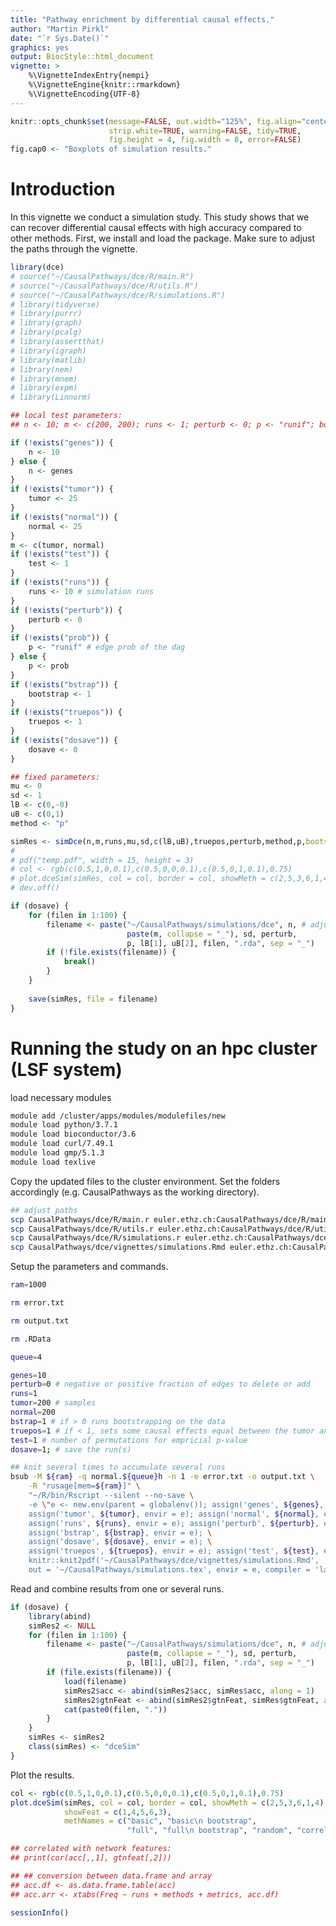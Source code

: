 ```yaml
---
title: "Pathway enrichment by differential causal effects."
author: "Martin Pirkl"
date: "`r Sys.Date()`"
graphics: yes
output: BiocStyle::html_document
vignette: >
    %\VignetteIndexEntry{nempi}
    %\VignetteEngine{knitr::rmarkdown}
    %\VignetteEncoding{UTF-8}
---
```


```r
knitr::opts_chunk$set(message=FALSE, out.width="125%", fig.align="center",
                      strip.white=TRUE, warning=FALSE, tidy=TRUE,
                      fig.height = 4, fig.width = 8, error=FALSE)
fig.cap0 <- "Boxplots of simulation results."
```

# Introduction

In this vignette we conduct a simulation study. This study shows that we can recover differential causal effects with high accuracy compared to other methods. First, we install and load the package. Make sure to adjust the paths through the vignette.

```r
library(dce)
# source("~/CausalPathways/dce/R/main.R")
# source("~/CausalPathways/dce/R/utils.R")
# source("~/CausalPathways/dce/R/simulations.R")
# library(tidyverse)
# library(purrr)
# library(graph)
# library(pcalg)
# library(assertthat)
# library(igraph)
# library(matlib)
# library(nem)
# library(mnem)
# library(expm)
# library(Linnorm)
```

```r
## local test parameters:
## n <- 10; m <- c(200, 200); runs <- 1; perturb <- 0; p <- "runif"; bootstrap <- 0; truepos <- 1; test <- 10

if (!exists("genes")) {
    n <- 10
} else {
    n <- genes
}
if (!exists("tumor")) {
    tumor <- 25
}
if (!exists("normal")) {
    normal <- 25
}
m <- c(tumor, normal)
if (!exists("test")) {
    test <- 1
}
if (!exists("runs")) {
    runs <- 10 # simulation runs
}
if (!exists("perturb")) {
    perturb <- 0
}
if (!exists("prob")) {
    p <- "runif" # edge prob of the dag
} else {
    p <- prob
}
if (!exists("bstrap")) {
    bootstrap <- 1
}
if (!exists("truepos")) {
    truepos <- 1
}
if (!exists("dosave")) {
    dosave <- 0
}

## fixed parameters:
mu <- 0
sd <- 1
lB <- c(0,-0)
uB <- c(0,1)
method <- "p"

simRes <- simDce(n,m,runs,mu,sd,c(lB,uB),truepos,perturb,method,p,bootstrap=bootstrap,TRUE,test=test)
# 
# pdf("temp.pdf", width = 15, height = 3)
# col <- rgb(c(0.5,1,0,0.1),c(0.5,0,0,0.1),c(0.5,0,1,0.1),0.75)
# plot.dceSim(simRes, col = col, border = col, showMeth = c(2,5,3,6,1,4), showFeat = c(1,4,5,6,3), methNames = c("basic", "basic\n bootstrap", "full", "full\n bootstrap", "random", "correlation"))
# dev.off()

if (dosave) {
    for (filen in 1:100) {
        filename <- paste("~/CausalPathways/simulations/dce", n, # adjust path
                          paste(m, collapse = "_"), sd, perturb,
                          p, lB[1], uB[2], filen, ".rda", sep = "_")
        if (!file.exists(filename)) {
            break()
        }
    }
    
    save(simRes, file = filename)
}
```

# Running the study on an hpc cluster (LSF system)

load necessary modules

```bash
module add /cluster/apps/modules/modulefiles/new
module load python/3.7.1
module load bioconductor/3.6
module load curl/7.49.1
module load gmp/5.1.3
module load texlive
```

Copy the updated files to the cluster environment. Set the folders accordingly (e.g. CausalPathways as the working directory).

```bash
## adjust paths
scp CausalPathways/dce/R/main.r euler.ethz.ch:CausalPathways/dce/R/main.R
scp CausalPathways/dce/R/utils.r euler.ethz.ch:CausalPathways/dce/R/utils.R
scp CausalPathways/dce/R/simulations.r euler.ethz.ch:CausalPathways/dce/R/simulations.R
scp CausalPathways/dce/vignettes/simulations.Rmd euler.ethz.ch:CausalPathways/dce/vignettes/simulations.Rmd
```

Setup the parameters and commands.

```bash
ram=1000

rm error.txt

rm output.txt

rm .RData

queue=4

genes=10
perturb=0 # negative or positive fraction of edges to delete or add
runs=1
tumor=200 # samples
normal=200
bstrap=1 # if > 0 runs bootstrapping on the data
truepos=1 # if < 1, sets some causal effects equal between the tumor and normal
test=1 # number of permutations for empricial p-value
dosave=1; # save the run(s)

## knit several times to accumulate several runs
bsub -M ${ram} -q normal.${queue}h -n 1 -e error.txt -o output.txt \
	-R "rusage[mem=${ram}]" \
	"~/R/bin/Rscript --silent --no-save \
	-e \"e <- new.env(parent = globalenv()); assign('genes', ${genes}, envir = e); \
	assign('tumor', ${tumor}, envir = e); assign('normal', ${normal}, envir = e); \
	assign('runs', ${runs}, envir = e); assign('perturb', ${perturb}, envir = e); \
	assign('bstrap', ${bstrap}, envir = e); \
	assign('dosave', ${dosave}, envir = e); \
	assign('truepos', ${truepos}, envir = e); assign('test', ${test}, envir = e); \
    knitr::knit2pdf('~/CausalPathways/dce/vignettes/simulations.Rmd',
    out = '~/CausalPathways/simulations.tex', envir = e, compiler = 'latex')\""

```

Read and combine results from one or several runs.

```r
if (dosave) {
    library(abind)
    simRes2 <- NULL
    for (filen in 1:100) {
        filename <- paste("~/CausalPathways/simulations/dce", n, # adjust path
                          paste(m, collapse = "_"), sd, perturb,
                          p, lB[1], uB[2], filen, ".rda", sep = "_")
        if (file.exists(filename)) {
            load(filename)
            simRes2$acc <- abind(simRes2$acc, simRes$acc, along = 1)
            simRes2$gtnFeat <- abind(simRes2$gtnFeat, simRes$gtnFeat, along = 1)
            cat(paste0(filen, "."))
        }
    }
    simRes <- simRes2
    class(simRes) <- "dceSim"
}
```

Plot the results.

```r
col <- rgb(c(0.5,1,0,0.1),c(0.5,0,0,0.1),c(0.5,0,1,0.1),0.75)
plot.dceSim(simRes, col = col, border = col, showMeth = c(2,5,3,6,1,4),
            showFeat = c(1,4,5,6,3),
            methNames = c("basic", "basic\n bootstrap",
                          "full", "full\n bootstrap", "random", "correlation"))

## correlated with network features:
## print(cor(acc[,,1], gtnfeat[,2]))

## ## conversion between data.frame and array
## acc.df <- as.data.frame.table(acc)
## acc.arr <- xtabs(Freq ~ runs + methods + metrics, acc.df)
```

```r
sessionInfo()
```
